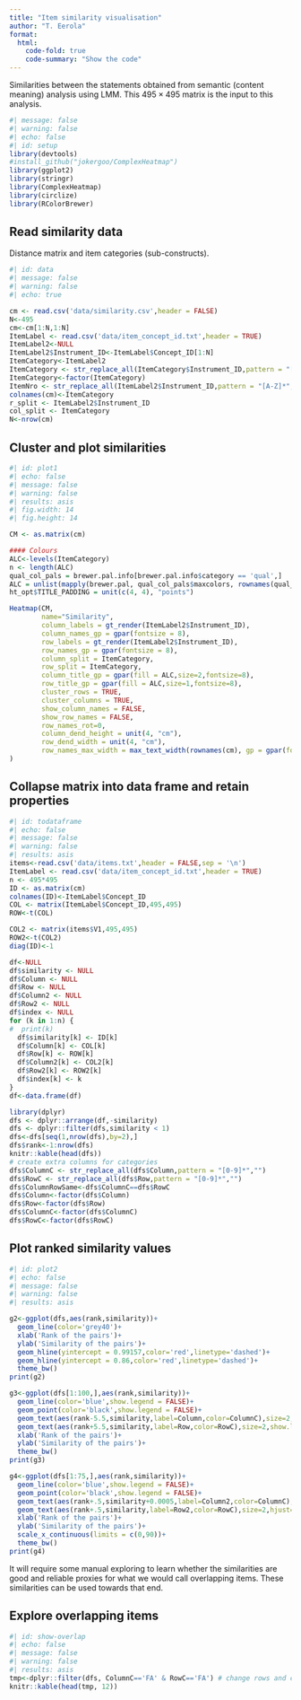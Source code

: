 ```yaml
---
title: "Item similarity visualisation"
author: "T. Eerola"
format:
  html:
    code-fold: true
    code-summary: "Show the code"
---
```



Similarities between the statements obtained from semantic (content meaning) analysis using LMM. This $495\times495$ matrix is the input to this analysis.  

```r
#| message: false
#| warning: false
#| echo: false
#| id: setup
library(devtools)
#install_github("jokergoo/ComplexHeatmap")
library(ggplot2)
library(stringr)
library(ComplexHeatmap)
library(circlize)
library(RColorBrewer)
```

## Read similarity data

Distance matrix and item categories (sub-constructs).

```r
#| id: data
#| message: false
#| warning: false
#| echo: true

cm <- read.csv('data/similarity.csv',header = FALSE)
N<-495
cm<-cm[1:N,1:N]
ItemLabel <- read.csv('data/item_concept_id.txt',header = TRUE)
ItemLabel2<-NULL
ItemLabel2$Instrument_ID<-ItemLabel$Concept_ID[1:N]
ItemCategory<-ItemLabel2
ItemCategory <- str_replace_all(ItemCategory$Instrument_ID,pattern = "[0-9]*","")
ItemCategory<-factor(ItemCategory)
ItemNro <- str_replace_all(ItemLabel2$Instrument_ID,pattern = "[A-Z]*","")
colnames(cm)<-ItemCategory
r_split <- ItemLabel2$Instrument_ID
col_split <- ItemCategory
N<-nrow(cm)
```

## Cluster and plot similarities

```r
#| id: plot1
#| echo: false
#| message: false
#| warning: false
#| results: asis
#| fig.width: 14
#| fig.height: 14

CM <- as.matrix(cm)

#### Colours
ALC<-levels(ItemCategory)
n <- length(ALC)
qual_col_pals = brewer.pal.info[brewer.pal.info$category == 'qual',]
ALC = unlist(mapply(brewer.pal, qual_col_pals$maxcolors, rownames(qual_col_pals)))
ht_opt$TITLE_PADDING = unit(c(4, 4), "points")

Heatmap(CM,
        name="Similarity",
        column_labels = gt_render(ItemLabel2$Instrument_ID),
        column_names_gp = gpar(fontsize = 8),
        row_labels = gt_render(ItemLabel2$Instrument_ID),
        row_names_gp = gpar(fontsize = 8),
        column_split = ItemCategory,
        row_split = ItemCategory,
        column_title_gp = gpar(fill = ALC,size=2,fontsize=8),
        row_title_gp = gpar(fill = ALC,size=1,fontsize=8),
        cluster_rows = TRUE, 
        cluster_columns = TRUE, 
        show_column_names = FALSE,
        show_row_names = FALSE,
        row_names_rot=0,
        column_dend_height = unit(4, "cm"), 
        row_dend_width = unit(4, "cm"),
        row_names_max_width = max_text_width(rownames(cm), gp = gpar(fontsize = 5))
)
```

## Collapse matrix into data frame and retain properties

```r
#| id: todataframe
#| echo: false
#| message: false
#| warning: false
#| results: asis
items<-read.csv('data/items.txt',header = FALSE,sep = '\n')
ItemLabel <- read.csv('data/item_concept_id.txt',header = TRUE)
n <- 495*495
ID <- as.matrix(cm)
colnames(ID)<-ItemLabel$Concept_ID
COL <- matrix(ItemLabel$Concept_ID,495,495)
ROW<-t(COL)

COL2 <- matrix(items$V1,495,495)
ROW2<-t(COL2)
diag(ID)<-1

df<-NULL
df$similarity <- NULL
df$Column <- NULL
df$Row <- NULL
df$Column2 <- NULL
df$Row2 <- NULL
df$index <- NULL
for (k in 1:n) {
#  print(k)
  df$similarity[k] <- ID[k]
  df$Column[k] <- COL[k]  
  df$Row[k] <- ROW[k] 
  df$Column2[k] <- COL2[k]  
  df$Row2[k] <- ROW2[k] 
  df$index[k] <- k 
}
df<-data.frame(df)

library(dplyr)
dfs <- dplyr::arrange(df,-similarity)
dfs <- dplyr::filter(dfs,similarity < 1)
dfs<-dfs[seq(1,nrow(dfs),by=2),]
dfs$rank<-1:nrow(dfs)
knitr::kable(head(dfs))
# create extra columns for categories
dfs$ColumnC <- str_replace_all(dfs$Column,pattern = "[0-9]*","")
dfs$RowC <- str_replace_all(dfs$Row,pattern = "[0-9]*","")
dfs$ColumnRowSame<-dfs$ColumnC==dfs$RowC
dfs$Column<-factor(dfs$Column)
dfs$Row<-factor(dfs$Row)
dfs$ColumnC<-factor(dfs$ColumnC)
dfs$RowC<-factor(dfs$RowC)
```

## Plot ranked similarity values

```r
#| id: plot2
#| echo: false
#| message: false
#| warning: false
#| results: asis

g2<-ggplot(dfs,aes(rank,similarity))+
  geom_line(color='grey40')+
  xlab('Rank of the pairs')+
  ylab('Similarity of the pairs')+
  geom_hline(yintercept = 0.99157,color='red',linetype='dashed')+
  geom_hline(yintercept = 0.86,color='red',linetype='dashed')+
  theme_bw()
print(g2)

g3<-ggplot(dfs[1:100,],aes(rank,similarity))+
  geom_line(color='blue',show.legend = FALSE)+
  geom_point(color='black',show.legend = FALSE)+
  geom_text(aes(rank-5.5,similarity,label=Column,color=ColumnC),size=2,show.legend = FALSE)+
  geom_text(aes(rank+5.5,similarity,label=Row,color=RowC),size=2,show.legend = FALSE)+
  xlab('Rank of the pairs')+
  ylab('Similarity of the pairs')+
  theme_bw()
print(g3)

g4<-ggplot(dfs[1:75,],aes(rank,similarity))+
  geom_line(color='blue',show.legend = FALSE)+
  geom_point(color='black',show.legend = FALSE)+
  geom_text(aes(rank+.5,similarity+0.0005,label=Column2,color=ColumnC),size=2,hjust=0,show.legend = FALSE)+
  geom_text(aes(rank+.5,similarity,label=Row2,color=RowC),size=2,hjust=0,show.legend = FALSE)+
  xlab('Rank of the pairs')+
  ylab('Similarity of the pairs')+
  scale_x_continuous(limits = c(0,90))+
  theme_bw()
print(g4)

```

It will require some manual exploring to learn whether the similarities are good and reliable proxies for what we would call overlapping items. These similarities can be used towards that end.

## Explore overlapping items

```r
#| id: show-overlap
#| echo: false
#| message: false
#| warning: false
#| results: asis
tmp<-dplyr::filter(dfs, ColumnC=='FA' & RowC=='FA') # change rows and column variables 
knitr::kable(head(tmp, 12))
```

